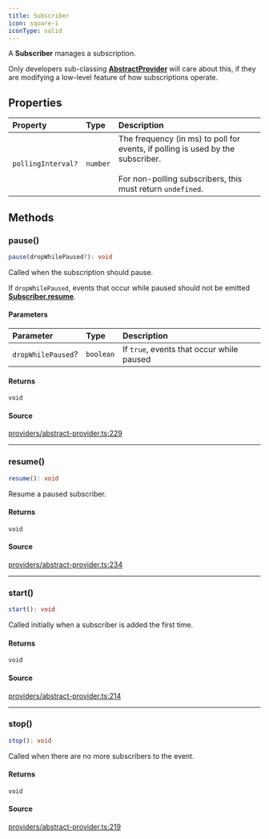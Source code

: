 ```yaml
---
title: Subscriber
icon: square-i
iconType: solid
---
```


A **Subscriber** manages a subscription.

Only developers sub-classing [**AbstractProvider**](/sdk/content/classes/AbstractProvider) will care about this, if they are
modifying a low-level feature of how subscriptions operate.

## Properties

| Property | Type | Description |
| :------ | :------ | :------ |
| `pollingInterval?` | `number` | The frequency (in ms) to poll for events, if polling is used by the subscriber.<br /><br />For non-polling subscribers, this must return `undefined`. |

## Methods

### pause()

```ts
pause(dropWhilePaused?): void
```

Called when the subscription should pause.

If `dropWhilePaused`, events that occur while paused should not be emitted
[**Subscriber.resume**](/sdk/content/interfaces/Subscriber#resume).

#### Parameters

| Parameter | Type | Description |
| :------ | :------ | :------ |
| `dropWhilePaused`? | `boolean` | If `true`, events that occur while paused |

#### Returns

`void`

#### Source

[providers/abstract-provider.ts:229](https://github.com/dominant-strategies/quais.js/blob/26d93fdb30e22e8d90f8961be00d5a6d512f9636/src/providers/abstract-provider.ts#L229)

***

### resume()

```ts
resume(): void
```

Resume a paused subscriber.

#### Returns

`void`

#### Source

[providers/abstract-provider.ts:234](https://github.com/dominant-strategies/quais.js/blob/26d93fdb30e22e8d90f8961be00d5a6d512f9636/src/providers/abstract-provider.ts#L234)

***

### start()

```ts
start(): void
```

Called initially when a subscriber is added the first time.

#### Returns

`void`

#### Source

[providers/abstract-provider.ts:214](https://github.com/dominant-strategies/quais.js/blob/26d93fdb30e22e8d90f8961be00d5a6d512f9636/src/providers/abstract-provider.ts#L214)

***

### stop()

```ts
stop(): void
```

Called when there are no more subscribers to the event.

#### Returns

`void`

#### Source

[providers/abstract-provider.ts:219](https://github.com/dominant-strategies/quais.js/blob/26d93fdb30e22e8d90f8961be00d5a6d512f9636/src/providers/abstract-provider.ts#L219)
